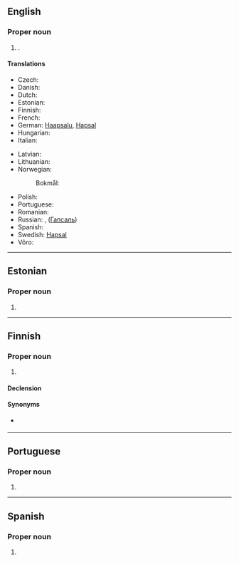 ==English==
{{wikipedia}}

===Proper noun===
{{en-proper noun}}

# {{place|en|town|on the west coast of|c/Estonia}}.

====Translations====
{{trans-top|town}}
* Czech: {{t|cs|Haapsalu}}
* Danish: {{t|da|Haapsalu}}
* Dutch: {{t|nl|Haapsalu}}
* Estonian: {{t+|et|Haapsalu}}
* Finnish: {{t+|fi|Haapsalu}}
* French: {{t|fr|Haapsalu}}
* German: [[#German|Haapsalu]], [[Hapsal#German|Hapsal]]
* Hungarian: {{t|hu|Haapsalu}}
* Italian: {{t|it|Haapsalu}}
{{trans-mid}}
* Latvian: {{t|lv|Hāpsalu}}
* Lithuanian: {{t|lt|Haapsalu}}
* Norwegian:
*: Bokmål: {{t|nb|Haapsalu}}
* Polish: {{t|pl|Haapsalu}}
* Portuguese: {{t|pt|Haapsalu|f}}
* Romanian: {{t|ro|Haapsalu}}
* Russian: {{t+|ru|Хаапсалу}}, ([[Гапсаль]])
* Spanish: {{t|es|Haapsalu}}
* Swedish: [[Hapsal#Swedish|Hapsal]]
* Võro: {{t|vro|Haapsalo}}
{{trans-bottom}}

----

==Estonian==
{{wikipedia|lang=et}}

===Proper noun===
{{head|et|proper noun}}

# {{place|et|town|c/Estonia|t=Haapsalu}}

----

==Finnish==

===Proper noun===
{{fi-proper noun}}

# {{place|fi|town|c/Estonia|t1=Haapsalu}}

====Declension====
{{fi-decl-valo|Haapsal|||u|a|n=sg}}

====Synonyms====
* {{l|fi|Haapasalo}} {{q|archaic}}

----

==Portuguese==

===Proper noun===
{{pt-proper noun|f}}

# {{place|pt|town|c/Estonia|t1=Haapsalu}}

----

==Spanish==
{{wikipedia|lang=es}}

===Proper noun===
{{es-proper noun}}

# {{place|es|town|c/Estonia|t=Haapsalu}}